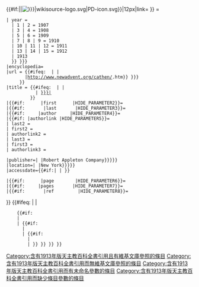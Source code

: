 {{#if:{{{noicon|}}}||[[Image:{{#if:{{{wstitle|}}}|wikisource-logo.svg|PD-icon.svg}}|12px|link=]]&nbsp;}}<!-- 
-->{{cite encyclopedia
 |{{#if:{{{volume|}}}      |volume      |HIDE_PARAMETER1}}={{{volume|}}}
 | year = {{{year|{{#switch:{{{volume}}}
   | 1 | 2 = 1907
   | 3 | 4 = 1908
   | 5 | 6 = 1909
   | 7 | 8 | 9 = 1910
   | 10 | 11 | 12 = 1911
   | 13 | 14 | 15 = 1912
   | 1913
   }}<!--EOS-->}}}
 |encyclopedia={{{encyclopedia|[[天主教百科全書|-{zh-hans:天主教百科全书;zh-hant:天主教百科全書;}-]]}}}
 |url = {{#ifeq: {{{wstitle|}}} |<!--eq to empty-->|<!--then-->
        {{{url|{{#if:{{{id|}}}|http://www.newadvent.org/cathen/{{{id|index}}}.htm}}<!--url-->}}}
      }}
 |title = {{#ifeq: {{{wstitle|}}} |<!--eq to empty-->|<!--then--> {{{title|}}}
            |<!--else-->[[Wikisource:Catholic Encyclopedia (1913)/{{{wstitle|}}}|{{{wstitle|}}}]]
          }}
 |{{#if:{{{first|}}}      |first      |HIDE_PARAMETER2}}={{{first|}}}
 |{{#if:{{{last|}}}       |last       |HIDE_PARAMETER3}}={{{last|}}}
 |{{#if:{{{author|}}}     |author     |HIDE_PARAMETER4}}={{{author|}}}
 |{{#if:{{{authorlink|}}} |authorlink |HIDE_PARAMETER5}}={{{authorlink|}}}
 | last2 = {{{last2|}}}
 | first2 = {{{first2|}}}
 | authorlink2 = {{{authorlink2|}}}
 | last3 = {{{last3|}}}
 | first3 = {{{first3|}}}
 | authorlink3 = {{{authorlink3|}}}

 |publisher={{{publisher|{{#if:{{{short|}}}| |Robert Appleton Company}}}}}
 |location={{{location|{{#if:{{{short|}}}| |New York}}}}}
 |accessdate={{#if:{{{short|}}}| |{{{accessdate|}}} }}

 |{{#if:{{{page|}}}      |page        |HIDE_PARAMETER6}}={{{page|}}}
 |{{#if:{{{pages|}}}     |pages       |HIDE_PARAMETER7}}={{{pages|}}}
 |{{#if:{{{ref|}}}       |ref         |HIDE_PARAMETER8}}={{{ref|}}}
}}<includeonly><!--no white space
-->{{#ifeq: {{NAMESPACEE}} |<!--is set-->|<!--
     then-->
     {{#if:{{{wstitle|}}}
     |<!--then-->[[Category:含有1913年版天主教百科全書引用且有維基文庫參照的條目]]
     |<!--else-->{{#if:{{{title|}}}
       |<!--then-->[[Category:含有1913年版天主教百科全書引用而無維基文庫參照的條目]]
       |<!--else-->{{#if:{{{1|}}}
         |<!--then-->[[Category:含有1913年版天主教百科全書引用而有未命名參數的條目]]
         |<!--else-->[[Category:含有1913年版天主教百科全書引用而缺少條目參數的條目]]<!--1
      -->}}<!--title
    -->}}<!--wstitle
   -->}}<!--NAMESPACEE
-->}}</includeonly><noinclude>
{{documentation}}
</noinclude>